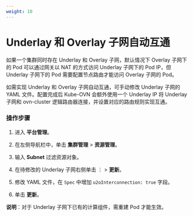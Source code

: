 ```yaml
---
weight: 10
---
```


# Underlay 和 Overlay 子网自动互通 


如果一个集群同时存在 Underlay 和 Overlay 子网，默认情况下 Overlay 子网下的 Pod 可以通过网关以 NAT 的方式访问 Underlay 子网下的 Pod IP，但 Underlay 子网下的 Pod 需要配置节点路由才能访问 Overlay 子网的 Pod。

如需实现 Underlay 和 Overlay 子网自动互通，可手动修改 Underlay 子网的 YAML 文件。配置完成后 Kube-OVN 会额外使用一个 Underlay IP 将 Underlay 子网和 ovn-cluster 逻辑路由器连接，并设置对应的路由规则实现互通。

### 操作步骤

1. 进入 **平台管理**。

1. 在左侧导航栏中，单击 **集群管理** > **资源管理**。
    
2. 输入 **Subnet** 过滤资源对象。

3. 在待修改的 Underlay 子网右侧单击 ⋮ > **更新**。

4. 修改 YAML 文件，在 `Spec` 中增加 `u2oInterconnection: true` 字段。

5. 单击 **更新**。

**说明**：对于 Underlay 子网下已有的计算组件，需重建 Pod 才能生效。







